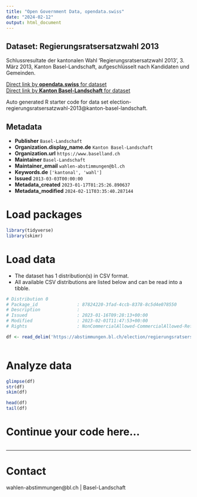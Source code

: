 ```yaml
---
title: "Open Government Data, opendata.swiss"
date: "2024-02-12"
output: html_document
---
```


## Dataset: Regierungsratsersatzwahl 2013

Schlussresultate der kantonalen Wahl 'Regierungsratsersatzwahl 2013', 3. März 2013, Kanton Basel-Landschaft, aufgeschlüsselt nach Kandidaten und Gemeinden.

[Direct link by **opendata.swiss** for dataset](https://opendata.swiss/de/dataset/regierungsratsersatzwahl-2013-1)<br>
[Direct link by **Kanton Basel-Landschaft** for dataset](https://abstimmungen.bl.ch/election/regierungsratsersatzwahl-2013/data)

Auto generated R starter code for data set election-regierungsratsersatzwahl-2013@kanton-basel-landschaft.

## Metadata

- **Publisher** `Basel-Landschaft`
- **Organization.display_name.de** `Kanton Basel-Landschaft`
- **Organization.url** `https://www.baselland.ch`
- **Maintainer** `Basel-Landschaft`
- **Maintainer_email** `wahlen-abstimmungen@bl.ch`
- **Keywords.de** `['kantonal', 'wahl']`
- **Issued** `2013-03-03T00:00:00`
- **Metadata_created** `2023-01-17T01:25:26.890637`
- **Metadata_modified** `2024-02-11T03:35:40.287144`


# Load packages

```r

library(tidyverse)
library(skimr)

```

# Load data

-   The dataset has 1 distribution(s) in CSV format.
-   All available CSV distributions are listed below and can be read into a tibble.

```r

# Distribution 0
# Package_id               : 87824220-3fad-4ccb-8378-8c5d4e078550
# Description              : 
# Issued                   : 2023-01-16T09:28:13+00:00
# Modified                 : 2023-02-01T11:47:53+00:00
# Rights                   : NonCommercialAllowed-CommercialAllowed-ReferenceRequired

df <- read_delim('https://abstimmungen.bl.ch/election/regierungsratsersatzwahl-2013/data-csv')



```

# Analyze data

```r

glimpse(df)
str(df)
skim(df)

head(df)
tail(df)

```

# Continue your code here...

```r

```

------------------------------------------------------------------------

# Contact

wahlen-abstimmungen@bl.ch | Basel-Landschaft
